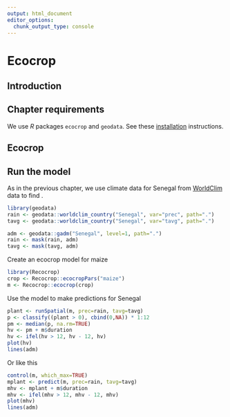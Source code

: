 ```yaml
---
output: html_document
editor_options: 
  chunk_output_type: console
---
```

# Ecocrop


## Introduction 


## Chapter requirements

We use *R* packages `ecocrop` and `geodata`. See these [installation](/installation.html) instructions.


## Ecocrop 




## Run the model 

As in the previous chapter, we use climate data for Senegal from [WorldClim](/data/spatial/climate.html) data to find . 

```r
library(geodata)
rain <- geodata::worldclim_country("Senegal", var="prec", path=".")
tavg <- geodata::worldclim_country("Senegal", var="tavg", path=".")

adm <- geodata::gadm("Senegal", level=1, path=".")
rain <- mask(rain, adm)
tavg <- mask(tavg, adm)
```

Create an ecocrop model for maize

```r
library(Recocrop)
crop <- Recocrop::ecocropPars("maize")
m <- Recocrop::ecocrop(crop)
```

Use the model to make predictions for Senegal

```r
plant <- runSpatial(m, prec=rain, tavg=tavg)
p <- classify((plant > 0), cbind(0,NA)) * 1:12
pm <- median(p, na.rm=TRUE)
hv <- pm + m$duration
hv <- ifel(hv > 12, hv - 12, hv)
plot(hv)
lines(adm)
```
Or like this

```r
control(m, which_max=TRUE)
mplant <- predict(m, prec=rain, tavg=tavg)
mhv <- mplant + m$duration
mhv <- ifel(mhv > 12, mhv - 12, mhv)
plot(mhv)
lines(adm)
```
